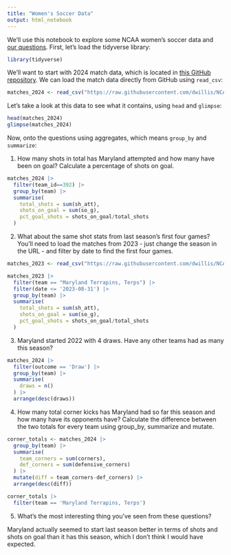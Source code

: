 ```yaml
---
title: "Women's Soccer Data"
output: html_notebook
---
```


We'll use this notebook to explore some NCAA women's soccer data and [our questions](https://docs.google.com/spreadsheets/d/1kTSrnl1URmcexIWLDMWqDnp3q-c2OS45uifnhjp10n4/edit#gid=0). First, let's load the tidyverse library:

```r
library(tidyverse)
```

We'll want to start with 2024 match data, which is located in [this GitHub repository](https://github.com/dwillis/NCAAWomensSoccerData). We can load the match data directly from GitHub using `read_csv`:


```r
matches_2024 <- read_csv("https://raw.githubusercontent.com/dwillis/NCAAWomensSoccerData/main/data/ncaa_womens_soccer_matchstats_2024.csv")
```

Let's take a look at this data to see what it contains, using `head` and `glimpse`:

```r
head(matches_2024)
glimpse(matches_2024)
```

Now, onto the questions using aggregates, which means `group_by` and `summarize`:

1. How many shots in total has Maryland attempted and how many have been on goal? Calculate a percentage of shots on goal.

```r
matches_2024 |>
  filter(team_id==392) |>
  group_by(team) |> 
  summarise(
    total_shots = sum(sh_att),
    shots_on_goal = sum(so_g),
    pct_goal_shots = shots_on_goal/total_shots
  )
```

2. What about the same shot stats from last season's first four games? You'll need to load the matches from 2023 - just change the season in the URL - and filter by date to find the first four games.

```r
matches_2023 <- read_csv("https://raw.githubusercontent.com/dwillis/NCAAWomensSoccerData/main/data/ncaa_womens_soccer_matchstats_2023.csv")

matches_2023 |> 
  filter(team == "Maryland Terrapins, Terps") |> 
  filter(date <= '2023-08-31') |> 
  group_by(team) |> 
  summarise(
    total_shots = sum(sh_att),
    shots_on_goal = sum(so_g),
    pct_goal_shots = shots_on_goal/total_shots
  )

```


3. Maryland started 2022 with 4 draws. Have any other teams had as many this season?

```r
matches_2024 |> 
  filter(outcome == 'Draw') |> 
  group_by(team) |> 
  summarise(
    draws = n()
  ) |> 
  arrange(desc(draws))

```


4. How many total corner kicks has Maryland had so far this season and how many have its opponents have? Calculate the difference between the two totals for every team using group_by, summarize and mutate.

```r
corner_totals <- matches_2024 |>
  group_by(team) |> 
  summarise(
    team_corners = sum(corners),
    def_corners = sum(defensive_corners)
  ) |> 
  mutate(diff = team_corners-def_corners) |> 
  arrange(desc(diff))

corner_totals |> 
  filter(team == 'Maryland Terrapins, Terps')

```

5. What's the most interesting thing you've seen from these questions?

Maryland actually seemed to start last season better in terms of shots and shots on goal than it has this season, which I don't think I would have expected.